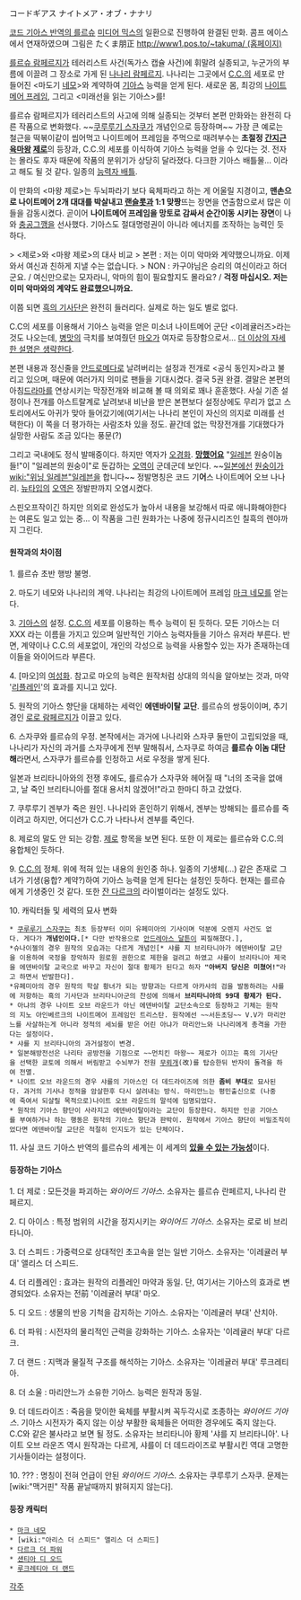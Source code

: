 コードギアス ナイトメア・オブ・ナナリ

[[코드 기아스 반역의 를르슈]] [[미디어 믹스]]의 일환으로 진행하여 완결된 만화. 콤프 에이스에서 연재하였으며 그림은 たくま朋正 [[http://www1.pos.to/~takuma/ (홈페이지)]]

[[를르슈 람페르지]]가 테러리스트 사건(독가스 캡슐 사건)에 휘말려 실종되고, 누군가의 부름에 이끌려 그 장소로 가게 된 [[나나리 람페르지]]. 나나리는 그곳에서 [[C.C.]]의 세포로 만들어진 <마도기 [[네모]]>와 계약하여 [[기아스]] 능력을 얻게 된다. 새로운 몸, 최강의 [[나이트메어 프레임]], 그리고 <미래선을 읽는 기아스>를!

를르슈 람페르지가 테러리스트의 사고에 의해 실종되는 것부터 본편 만화와는 완전히 다른 작품으로 변화했다. ~~[[쿠루루기 스자쿠]]가 개념인으로 등장하며~~ 가장 큰 예로는 철근을 떡볶이같이 씹어먹고 나이트메어 프레임을 주먹으로 때려부수는 '''초절정 [[간지]]근육[[마왕]] [[제로]]'''의 등장과, C.C.의 세포를 이식하여 기아스 능력을 얻을 수 있다는 것. 전자는 몰라도 후자 때문에 작품의 분위기가 상당히 달라졌다. 다크한 기아스 배틀물... 이라고 해도 될 것 같다. 일종의 [[능력자 배틀]].

이 만화의 <마왕 제로>는 두뇌파라기 보다 육체파라고 하는 게 어울릴 지경이고, '''맨손으로 나이트메어 2개 대대를 박살내고 [[랜슬롯]]과 1:1 맞짱'''뜨는 장면을 연출함으로서 많은 이들을 감동시켰다. 곧이어 '''나이트메어 프레임을 망토로 감싸서 순간이동 시키는 장면'''이 나와 [[충공그깽]]을 선사했다. 기아스도 절대명령권이 아니라 에너지를 조작하는 능력인 듯 하다.

> <제로>와 <마왕 제로>의 대사 비교
> 본편 : 저는 이미 악마와 계약했으니까요. 이제와서 여신과 친하게 지낼 수는 없습니다.
> NON : 카구야님은 승리의 여신이라고 하더군요. / 여신만으로는 모자라니, 악마의 힘이 필요할지도 몰라요? / '''걱정 마십시오. 저는 이미 악마와의 계약도 완료했으니까요.'''

이쯤 되면 [[흑의 기사단]]은 완전히 들러리다. 실제로 하는 일도 별로 없다.

C.C의 세포를 이용해서 기아스 능력을 얻은 미소녀 나이트메어 군단 <이레귤러즈>라는 것도 나오는데, [[병맛]]의 극치를 보여줬던 [[마오]]가 여자로 등장함으로서… [[더 이상의 자세한 설명은 생략한다]].

본편 내용과 정신줄을 [[안드로메다]]로 날려버리는 설정과 전개로 <공식 동인지>라고 불리고 있으며, 때문에 여러가지 의미로 팬들을 기대시켰다. 결국 5권 완결. 결말은 본편의 아침[[드라마]]를 연상시키는 막장전개와 비교해 볼 때 의외로 꽤나 훈훈했다. 사실 기존 설정이나 전개를 아스트랄계로 날려보내 비난을 받은 본편보다 설정상에도 무리가 없고 스토리에서도 아귀가 맞아 들어갔기에(여기서는 나나리 본인이 자신의 의지로 미래를 선택한다) 이 쪽을 더 평가하는 사람조차 있을 정도. 끝간데 없는 막장전개를 기대했다가 실망한 사람도 조금 있다는 풍문(?)

그리고 국내에도 정식 발매중이다. 하지만 역자가 [[오경화]]. '''[[망했어요]] ''' "[[일레븐]] 원숭이놈들!"이 "일레븐의 원숭이"로 둔갑하는 [[오역]]이 군데군데 보인다. ~~[[일본]]에선 [[원숭이]]가 [[wiki:"위닝 일레븐"일레븐]]을 합니다~~ 정발명칭은 코드 기'''어'''스 나이트메어 오브 나나리. [[뉴타입]]의 [[오역]]은 정발판까지 오염시켰다.

스핀오프작이긴 하지만 의외로 완성도가 높아서 내용을 보강해서 따로 애니화해야한다는 여론도 일고 있는 중... 이 작품을 그린 원화가는 나중에 정규시리즈인 칠흑의 렌야까지 그린다.

==== 원작과의 차이점 ====

1. 를르슈 초반 행방 불명.

2. 마도기 네모와 나나리의 계약. 나나리는 최강의 나이트메어 프레임 [[마크 네모]]를 얻는다.

3. [[기아스]]의 설정. [[C.C.]]의 세포를 이용하는 특수 능력이 된 듯하다. 모든 기아스는 더 XXX 라는 이름을 가지고 있으며 일반적인 기아스 능력자들을 기아스 유저라 부른다. 반면, 계약이나 C.C.의 세포없이, 개인의 각성으로 능력을 사용할수 있는 자가 존재하는데 이들을 와이어드라 부른다.

4. [마오]의 [[여성화]]. 참고로 마오의 능력은 원작처럼 상대의 의식을 알아보는 것과, 마약 '[[리플레인]]'의 효과를 지니고 있다.

5. 원작의 기아스 향단을 대체하는 세력인 '''에덴바이탈 교단'''. 를르슈의 쌍둥이이며, 추기경인 [[로로 람페르지]]가 이끌고 있다. 

6. 스자쿠와 를르슈의 우정. 본작에서는 과거에 나나리와 스자쿠 둘만이 고립되었을 때, 나나리가 자신의 과거를 스자쿠에게 전부 말해줘서, 스자쿠로 하여금 '''를르슈 이놈 대단해'''라면서, 스자쿠가 를르슈를 인정하고 서로 우정을 쌓게 된다. 

일본과 브리타니아와의 전쟁 후에도, 를르슈가 스자쿠와 헤어질 때 "너의 조국을 없애고, 날 죽인 브리타니아를 절대 용서치 않겠어!"라고 한마디 하고 갔었다.

7. 쿠루루기 겐부가 죽은 원인. 나나리와 혼인하기 위해서, 겐부는 방해되는 를르슈를 죽이려고 하지만, 어디선가 C.C.가 나타나서 겐부를 죽인다.

8. 제로의 말도 안 되는 강함. [[제로]] 항목을 보면 된다. 또한 이 제로는 를르슈와 C.C.의 융합체인 듯하다. 

9. [[C.C.]]의 정체. 위에 적혀 있는 내용의 원인중 하나. 일종의 기생체(…) 같은 존재로 그녀가 기생(융합? 계약?)하여 기아스 능력을 얻게 된다는 설정인 듯하다. 현재는 를르슈에게 기생중인 것 같다. 또한 [[잔 다르크]]의 라이벌이라는 설정도 있다.

10. 캐릭터들 및 세력의 묘사 변화 
 * [[쿠루루기 스자쿠]]는 최초 등장부터 이미 유페미아의 기사이며 덕분에 오렌지 사건도 없다. 게다가 '''개념인이다.'''[* 다만 반작용으로 [[안드레아스 달튼]]이 찌질해졌다.], 
 *슈나이젤의 경우 원작의 모습과는 다르게 개념인[* 샤를 지 브리타니아가 에덴바이탈 교단을 이용하여 국정을 장악하자 원로원 권한으로 제한을 걸려고 하였고 샤를이 브리타니아 제국을 에덴바이탈 교국으로 바꾸고 자신이 절대 황제가 된다고 하자 '''"아버지 당신은 미쳤어!"'''라고 하면서 반발한다]. 
 *유페미아의 경우 원작의 학살 황녀가 되는 방향과는 다르게 아카샤의 검을 발동하려는 샤를에 저항하는 흑의 기사단과 브리타니아군의 찬성에 의해서 '''브리타니아의 99대 황제가 된다.''' 
 * 아냐의 경우 나이트 오브 라운드가 아닌 에덴바이탈 교단소속으로 등장하고 기체는 원작의 지노 아인베르크의 나이트메어 프레임인 트리스탄. 원작에선 ~~서든초딩~~ V.V가 마리안느를 사살하는게 아니라 정적의 세뇌를 받은 어린 아냐가 마리안느와 나나리에게 총격을 가한다는 설정이다.
 * 샤를 지 브리타니아의 과거설정이 변경.
 * 일본해방전선은 나리타 공방전을 기점으로 ~~먼치킨 마왕~~ 제로가 이끄는 흑의 기사단을 선택한 쿄토에 의해서 버림받고 수뇌부가 전원 [[무뢰]]개(改)를 탑승한뒤 반자이 돌격을 하여 전멸.
 * 나이트 오브 라운드의 경우 샤를의 기아스인 더 데드라이즈에 의한 '''좀비 부대'''로 묘사된다. 과거의 기사나 정적을 암살한후 다시 살려내는 방식. 마리안느는 평민출신으로 (나중에 죽여서 되살릴 목적으로)나이트 오브 라운드의 말석에 임명되었다.
 * 원작의 기아스 향단이 사라지고 에덴바이탈이라는 교단이 등장한다. 하지만 인공 기아스를 부여하거나 하는 행동은 원작의 기아스 향단과 판박이. 원작에서 기아스 향단이 비밀조직이었다면 에덴바이탈 교단은 적절히 인지도가 있는 단체이다.
 

11. 사실 코드 기아스 반역의 를르슈의 세계는 이 세계의 '''[[있을 수 있는 가능성]]'''이다.

==== 등장하는 기아스 ====

1. 더 제로 : 모든것을 파괴하는 ''와이어드 기아스''. 소유자는 를르슈 란페르지, 나나리 란페르지.

2. 디 아이스 : 특정 범위의 시간을 정지시키는 ''와이어드 기아스''. 소유자는 로로 비 브리타니아.

3. 더 스피드 : 가중력으로 상대적인 초고속을 얻는 일반 기아스. 소유자는 '이레귤러 부대' 앨리스 더 스피드.  

4. 더 리플레인 : 효과는 원작의 리플레인 마약과 동일. 단, 여기서는 기아스의 효과로 변경되었다. 소유자는 전前 '이레귤러 부대' 마오.

5. 디 오드 : 생물의 반응 기척을 감지하는 기아스. 소유자는 '이레귤러 부대' 산치아.

6. 더 파워 : 시전자의 물리적인 근력을 강화하는 기아스. 소유자는 '이레귤러 부대' 다르크.

7. 더 랜드 : 지맥과 물질적 구조를 해석하는 기아스. 소유자는 '이레귤러 부대' 루크레티아.

8. 더 소울 : 마리안느가 소유한 기아스. 능력은 원작과 동일.

9. 더 데드라이즈 : 죽음을 맞이한 육체를 부활시켜 꼭두각시로 조종하는 ''와이어드 기아스''. 기아스 시전자가 죽지 않는 이상 부활한 육체들은 어떠한 경우에도 죽지 않는다. C.C와 같은 불사라고 보면 될 정도. 소유자는 브리타니아 황제 '샤를 지 브리타니아'.
나이트 오브 라운즈 역시 원작과는 다르게, 샤를이 더 데드라이즈로 부활시킨 역대 고명한 기사들이라는 설정이다.

10. ??? : 명칭이 전혀 언급이 안된 ''와이어드 기아스''. 소유자는 쿠루루기 스자쿠. 문제는 [wiki:"맥거핀" 작품 끝날때까지 밝혀지지 않는다].

==== 등장 캐릭터 ====

 * [[마크 네모]]
 * [wiki:"아리스 더 스피드" 앨리스 더 스피드]
 * [[다르크 더 파워]]
 * [[샌티아 디 오드]]
 * [[루크레티아 더 랜드]]

[[각주]]
